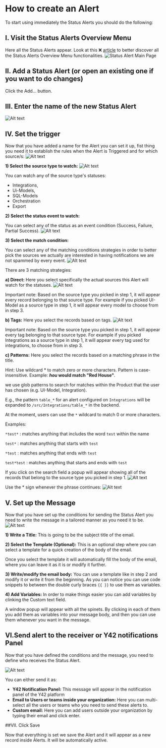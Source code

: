 
# How to create an Alert

To start using immediately the Status Alerts you should do the following:

## I. Visit the Status Alerts Overview Menu

Here all the Status Alerts appear. Look at this :x: [article](https://docs.y42.com/reference/status-alerts-structure-section) to better discover all the Status Alerts Overview Menu functionalities.
<Image src="/asset_library/status_alerts_menu.png" alt="Status Alert Main Page" width={1200} height={1200} />

## II. Add a Status Alert (or open an existing one if you want to do changes)
Click the Add… button.

## III. Enter the name of the new Status Alert
![Alt text](https://slabstatic.com/prod/uploads/m2v4jwak/posts/images/RRXCq4PWk_ebbXgHtnXcP17O.png)

## IV. Set the trigger
Now that you have added a name for the Alert you can set it up, fist thing you need it to establish the rules when the Alert is Triggered and for which source/s:
![Alt text](https://slabstatic.com/prod/uploads/m2v4jwak/posts/images/xA4qeKAOLlz62MotJTGj2AM2.png)

**1) Select the source type to watch:**
![Alt text](https://slabstatic.com/prod/uploads/m2v4jwak/posts/images/SmYISvQ0ybUh96vf1gNlnkli.png)

You can watch any of the source type's statuses:

- Integrations,
- Ui-Models,
- SQL-Models
- Orchestration
- Export

**2) Select the status event to watch:**

You can select any of the status as an event condition (Success, Failure, Partial Success).
![Alt text](https://slabstatic.com/prod/uploads/m2v4jwak/posts/images/KbpzOTElLimHRkR1MGHOsuLo.png)

**3) Select the match condition:**

You can select any of the matching conditions strategies in order to better pick the sources we actually are interested in having notifications we are not spammed by every event.
![Alt text](https://slabstatic.com/prod/uploads/m2v4jwak/posts/images/D0II74xzGYChKQb0kVJ1RElv.png)

There are 3 matching strategies:

**a) Direct:** Here you select specifically the actual sources this Alert will watch for the statuses.
![Alt text](https://slabstatic.com/prod/uploads/m2v4jwak/posts/images/J4xeF_XLyVG2_Xxe9F7oJ8Fa.png)

Important note: Based on the source type you picked in step 1, it will appear every record belonging to that source type. For example if you picked UI-Model as a source type in step 1, it will appear every model to choose from in step 3.

**b) Tags:** Here you select the records based on tags.
![Alt text](https://slabstatic.com/prod/uploads/m2v4jwak/posts/images/4T_47PtoUoKtZMMIPardQgC4.png)

Important note: Based on the source type you picked in step 1, it will appear every tag belonging to that source type. For example if you picked Integrations as a source type in step 1, it will appear every tag used for integrations, to choose from in step 3.

**c) Patterns:** Here you select the records based on a matching phrase in the title.

Hint: Use wildcard * to match zero or more characters. Pattern is case-insensitive. Example: ***hou* would match "Red House"**.

we use glob patterns to search for matches within the Product that the user has chosen (e.g. UI-Model, Integration).

E.g., the pattern `table_*` for an alert configured on `Integrations` will be expanded to `/src/Integrations/table_*` in the backend.

At the moment, users can use the `*` wildcard to match 0 or more characters.

Examples:

`*test*` : matches anything that includes the word `test` within the name

`test*` : matches anything that starts with `test`

`*test` : matches anything that ends with `test`

`test*test` : matches anything that starts and ends with `test`

If you click on the search field a popup will appear showing all of the records that belong to the source type you picked in step 1.
![Alt text](https://slabstatic.com/prod/uploads/m2v4jwak/posts/images/3ccil65W0O7IXnaCXwTTA2mp.png)

Use the * sign whenever the phrase continues:
![Alt text](https://slabstatic.com/prod/uploads/m2v4jwak/posts/images/ldWaxzV9PesN2BmRm-ZNzSYv.png)

## V. Set up the Message

Now that you have set up the conditions for sending the Status Alert you need to write the message in a tailored manner as you need it to be.
![Alt text](https://slabstatic.com/prod/uploads/m2v4jwak/posts/images/-MGRobsEk_Ix2Dl4WRFREiwu.png)

**1) Write a Title:** This is going to be the subject title of the email.

**2) Select the Template (Optional):** This is an optional step where you can select a template for a quick creation of the body of the email.

Once you select the template it will automatically fill the body of the email, where you can leave it as it is or modify it further.

**3) Write/modify the email body:** You can use a template like in step 2 and modify it or write it from the beginning. As you can notice you can use code snippets to between the double curly braces `{{ }}` to use them as variables.

**4) Add Variables:** In order to make things easier you can add variables by clinking the Custom text field.

A window popup will appear with all the spinets. By clicking in each of them you add them as variables into your message body, and then you can use them whenever you want in the message.


## VI.Send alert to the receiver or Y42 notifications Panel

Now that you have defined the conditions and the message, you need to define who receives the Status Alert.

![Alt text](https://slabstatic.com/prod/uploads/m2v4jwak/posts/images/G325mHpsZQNfUwg84NlPkpw2.png)

You can either send it as:

- **Y42 Notification Panel:** This message will appear in the notification panel of the Y42 platform
- **Email to Users or teams inside your organization:** Here you can multi-select all the users or teams who you need to send these alerts to.
- **Custom email:** Here you can add users outside your organization by typing their email and click enter.

##VII. Click Save

Now that everything is set we save the Alert and it will appear as a new record inside Alerts. It will be automatically active.
